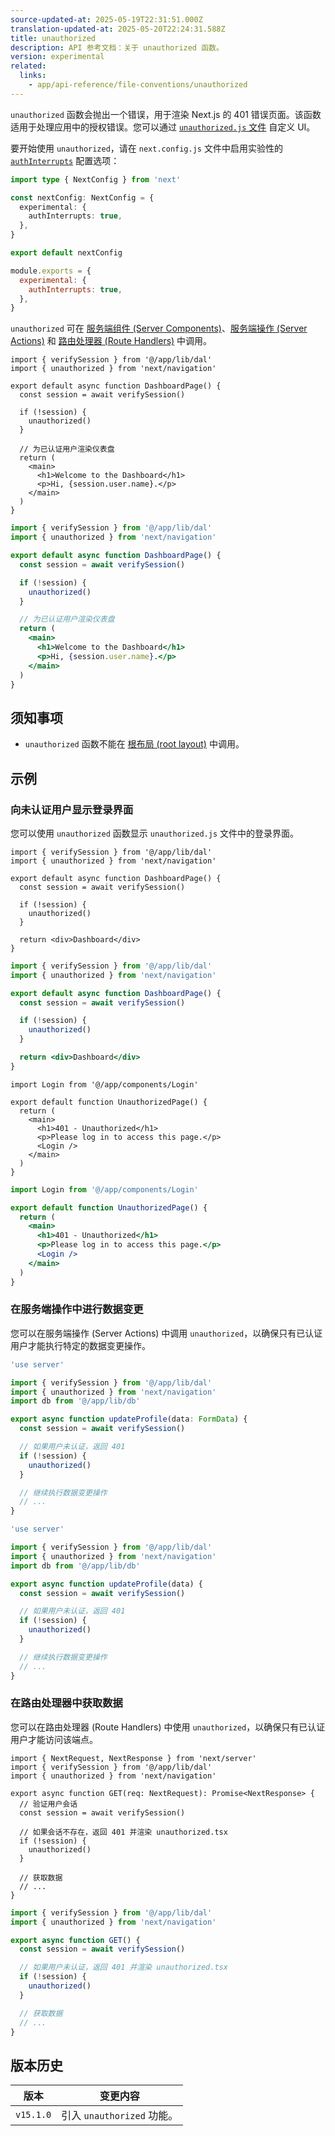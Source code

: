 ```yaml
---
source-updated-at: 2025-05-19T22:31:51.000Z
translation-updated-at: 2025-05-20T22:24:31.588Z
title: unauthorized
description: API 参考文档：关于 unauthorized 函数。
version: experimental
related:
  links:
    - app/api-reference/file-conventions/unauthorized
---
```


`unauthorized` 函数会抛出一个错误，用于渲染 Next.js 的 401 错误页面。该函数适用于处理应用中的授权错误。您可以通过 [`unauthorized.js` 文件](/docs/app/api-reference/file-conventions/unauthorized) 自定义 UI。

要开始使用 `unauthorized`，请在 `next.config.js` 文件中启用实验性的 [`authInterrupts`](/docs/app/api-reference/config/next-config-js/authInterrupts) 配置选项：

```ts filename="next.config.ts" switcher
import type { NextConfig } from 'next'

const nextConfig: NextConfig = {
  experimental: {
    authInterrupts: true,
  },
}

export default nextConfig
```

```js filename="next.config.js" switcher
module.exports = {
  experimental: {
    authInterrupts: true,
  },
}
```

`unauthorized` 可在 [服务端组件 (Server Components)](/docs/app/getting-started/server-and-client-components)、[服务端操作 (Server Actions)](/docs/app/building-your-application/data-fetching/server-actions-and-mutations) 和 [路由处理器 (Route Handlers)](/docs/app/building-your-application/routing/route-handlers) 中调用。

```tsx filename="app/dashboard/page.tsx" switcher
import { verifySession } from '@/app/lib/dal'
import { unauthorized } from 'next/navigation'

export default async function DashboardPage() {
  const session = await verifySession()

  if (!session) {
    unauthorized()
  }

  // 为已认证用户渲染仪表盘
  return (
    <main>
      <h1>Welcome to the Dashboard</h1>
      <p>Hi, {session.user.name}.</p>
    </main>
  )
}
```

```jsx filename="app/dashboard/page.js" switcher
import { verifySession } from '@/app/lib/dal'
import { unauthorized } from 'next/navigation'

export default async function DashboardPage() {
  const session = await verifySession()

  if (!session) {
    unauthorized()
  }

  // 为已认证用户渲染仪表盘
  return (
    <main>
      <h1>Welcome to the Dashboard</h1>
      <p>Hi, {session.user.name}.</p>
    </main>
  )
}
```

## 须知事项

- `unauthorized` 函数不能在 [根布局 (root layout)](/docs/app/building-your-application/routing/layouts-and-templates#root-layout-required) 中调用。

## 示例

### 向未认证用户显示登录界面

您可以使用 `unauthorized` 函数显示 `unauthorized.js` 文件中的登录界面。

```tsx filename="app/dashboard/page.tsx" switcher
import { verifySession } from '@/app/lib/dal'
import { unauthorized } from 'next/navigation'

export default async function DashboardPage() {
  const session = await verifySession()

  if (!session) {
    unauthorized()
  }

  return <div>Dashboard</div>
}
```

```jsx filename="app/dashboard/page.js" switcher
import { verifySession } from '@/app/lib/dal'
import { unauthorized } from 'next/navigation'

export default async function DashboardPage() {
  const session = await verifySession()

  if (!session) {
    unauthorized()
  }

  return <div>Dashboard</div>
}
```

```tsx filename="app/unauthorized.tsx" switcher
import Login from '@/app/components/Login'

export default function UnauthorizedPage() {
  return (
    <main>
      <h1>401 - Unauthorized</h1>
      <p>Please log in to access this page.</p>
      <Login />
    </main>
  )
}
```

```jsx filename="app/unauthorized.js" switcher
import Login from '@/app/components/Login'

export default function UnauthorizedPage() {
  return (
    <main>
      <h1>401 - Unauthorized</h1>
      <p>Please log in to access this page.</p>
      <Login />
    </main>
  )
}
```

### 在服务端操作中进行数据变更

您可以在服务端操作 (Server Actions) 中调用 `unauthorized`，以确保只有已认证用户才能执行特定的数据变更操作。

```ts filename="app/actions/update-profile.ts" switcher
'use server'

import { verifySession } from '@/app/lib/dal'
import { unauthorized } from 'next/navigation'
import db from '@/app/lib/db'

export async function updateProfile(data: FormData) {
  const session = await verifySession()

  // 如果用户未认证，返回 401
  if (!session) {
    unauthorized()
  }

  // 继续执行数据变更操作
  // ...
}
```

```js filename="app/actions/update-profile.js" switcher
'use server'

import { verifySession } from '@/app/lib/dal'
import { unauthorized } from 'next/navigation'
import db from '@/app/lib/db'

export async function updateProfile(data) {
  const session = await verifySession()

  // 如果用户未认证，返回 401
  if (!session) {
    unauthorized()
  }

  // 继续执行数据变更操作
  // ...
}
```

### 在路由处理器中获取数据

您可以在路由处理器 (Route Handlers) 中使用 `unauthorized`，以确保只有已认证用户才能访问该端点。

```tsx filename="app/api/profile/route.ts" switcher
import { NextRequest, NextResponse } from 'next/server'
import { verifySession } from '@/app/lib/dal'
import { unauthorized } from 'next/navigation'

export async function GET(req: NextRequest): Promise<NextResponse> {
  // 验证用户会话
  const session = await verifySession()

  // 如果会话不存在，返回 401 并渲染 unauthorized.tsx
  if (!session) {
    unauthorized()
  }

  // 获取数据
  // ...
}
```

```jsx filename="app/api/profile/route.js" switcher
import { verifySession } from '@/app/lib/dal'
import { unauthorized } from 'next/navigation'

export async function GET() {
  const session = await verifySession()

  // 如果用户未认证，返回 401 并渲染 unauthorized.tsx
  if (!session) {
    unauthorized()
  }

  // 获取数据
  // ...
}
```

## 版本历史

| 版本       | 变更内容                     |
| ---------- | ---------------------------- |
| `v15.1.0` | 引入 `unauthorized` 功能。 |